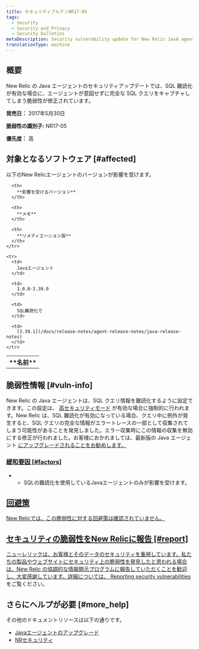 ```yaml
---
title: セキュリティブルテンNR17-05
tags:
  - Security
  - Security and Privacy
  - Security bulletins
metaDescription: Security vulnerability update for New Relic JavA agent.
translationType: machine
---
```


## 概要

New Relic の Java エージェントのセキュリティアップデートでは、SQL 難読化が有効な場合に、エージェントが意図せずに完全な SQL クエリをキャプチャしてしまう脆弱性が修正されています。

**発売日：** 2017年5月30日

**脆弱性の識別子:** NR17-05

**優先度：** 高

## 対象となるソフトウェア [#affected]

以下のNew Relicエージェントのバージョンが影響を受けます。

<table>
  <tbody>
    <tr>
      <th>
        **名前**
      </th>

      <th>
        **影響を受けるバージョン**
      </th>

      <th>
        **メモ**
      </th>

      <th>
        **リメディエーション版**
      </th>
    </tr>

    <tr>
      <td>
        Javaエージェント
      </td>

      <td>
        3.0.0-3.39.0
      </td>

      <td>
        SQL難読化で
      </td>

      <td>
        [3.39.1](/docs/release-notes/agent-release-notes/java-release-notes)
      </td>
    </tr>
  </tbody>
</table>

## 脆弱性情報 [#vuln-info]

New Relic の Java エージェントは、SQL クエリ情報を難読化するように設定できます。この設定は、 [高セキュリティモード](/docs/agents/manage-apm-agents/configuration/high-security-mode) が有効な場合に強制的に行われます。New Relic は、SQL 難読化が有効になっている場合、クエリ中に例外が発生すると、SQL クエリの完全な情報がエラートレースの一部として収集されてしまう可能性があることを発見しました。エラー収集時にこの情報の収集を無効にする修正が行われました。お客様におかれましては、最新版の Java エージェント [にアップグレードされることをお勧めします。](/docs/release-notes/agent-release-notes/java-release-notes)

### [緩和要因 [#factors]](/docs/release-notes/agent-release-notes/java-release-notes)

* * SQLの難読化を使用しているJavaエージェントのみが影響を受けます。

## [回避策](/docs/release-notes/agent-release-notes/java-release-notes)

[New Relicでは、この脆弱性に対する回避策は確認されていません。](/docs/release-notes/agent-release-notes/java-release-notes)

## [セキュリティの脆弱性をNew Relicに報告 [#report]](/docs/release-notes/agent-release-notes/java-release-notes)

[ニューレリックは、お客様とそのデータのセキュリティを重視しています。私たちの製品やウェブサイトにセキュリティ上の脆弱性を発見したと思われる場合は、New Relic の協調的な情報開示プログラムに報告していただくことを歓迎し、大変感謝しています。詳細については、 ](/docs/release-notes/agent-release-notes/java-release-notes)[Reporting security vulnerabilities](/docs/security/new-relic-security/data-privacy/reporting-security-vulnerabilities) をご覧ください。

## さらにヘルプが必要 [#more_help]

その他のドキュメントリソースは以下の通りです。

* [Javaエージェントのアップグレード](/docs/agents/java-agent/installation/upgrade-java-agent)
* [NRセキュリティ](https://newrelic.com/security)